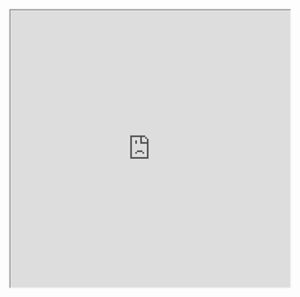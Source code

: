 
<CustomLayout disableRightSidebar>
<iframe
     src="https://belmontdental.co.uk/wp-content/uploads/2019/12/201810_Belmont_CATALOGUE_COLOURCHART-EN.pdf"
    width="100%"
    height="500px"
    title="SWR-States"
     />
      </CustomLayout>
  

